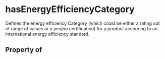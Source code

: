 # hasEnergyEfficiencyCategory

Defines the energy efficiency Category (which could be either a rating out of range of values or a yes/no certification) for a product according to an international energy efficiency standard.

## Property of



